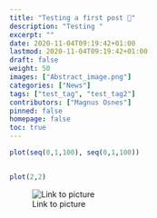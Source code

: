 ```yaml
---
title: "Testing a first post 👋"
description: "Testing "
excerpt: ""
date: 2020-11-04T09:19:42+01:00
lastmod: 2020-11-04T09:19:42+01:00
draft: false
weight: 50
images: ["Abstract_image.png"]
categories: ["News"]
tags: ["test_tag", "test_tag2"]
contributors: ["Magnus Osnes"]
pinned: false
homepage: false
toc: true
---
```



```r
plot(seq(0,1,100), seq(0,1,100))


plot(2,2)

```


![Link to picture](./Abstract_image.png "Test")

